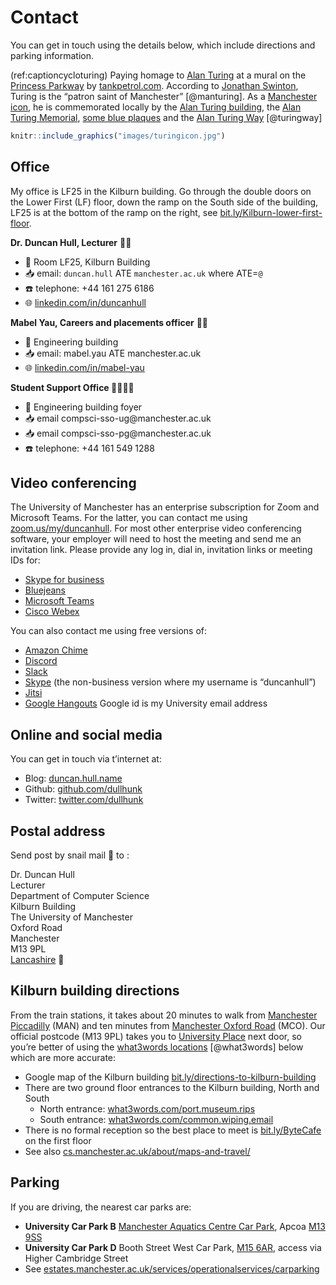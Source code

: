 # Contact

You can get in touch using the details below, which include directions and parking information.

(ref:captioncycloturing) Paying homage to [Alan Turing](https://en.wikipedia.org/wiki/Alan_Turing) at a mural on the [Princess Parkway](https://en.wikipedia.org/wiki/A5103_road) by [tankpetrol.com](http://tankpetrol.com/). According to [Jonathan Swinton](https://www.manturing.net/jonathan), Turing is the “patron saint of Manchester” [@manturing]. As a [Manchester icon](https://en.wikipedia.org/wiki/Symbols_of_Manchester), he is commemorated locally by the [Alan Turing building](https://en.wikipedia.org/wiki/Alan_Turing_Building), the [Alan Turing Memorial](https://en.wikipedia.org/wiki/Alan_Turing_Memorial), [some blue plaques](https://duncan.hull.name/2021/07/07/turings-house/) and the [Alan Turing Way](https://www.google.com/maps/place/Alan+Turing+Way,+Manchester/) [@turingway]

```r
knitr::include_graphics("images/turingicon.jpg")
```

## Office {#office}

My office is LF25 in the Kilburn building. Go through the double doors on the Lower First (LF) floor, down the ramp on the South side of the building, LF25 is at the bottom of the ramp on the right, see [bit.ly/Kilburn-lower-first-floor](https://bit.ly/Kilburn-lower-first-floor).

**Dr. Duncan Hull, Lecturer** 👨‍💻

* 🏢 Room LF25, Kilburn Building
* 📥 email:	`duncan.hull` ATE `manchester.ac.uk` where ATE=`@`
* ☎️ telephone:	+44 161 275 6186
* 🌐 [linkedin.com/in/duncanhull](https://uk.linkedin.com/in/duncanhull)

**Mabel Yau, Careers and placements officer** 👩‍💻

* 🏢 Engineering building
* 📥 email:	mabel.yau ATE manchester.ac.uk
* 🌐 [linkedin.com/in/mabel-yau](https://uk.linkedin.com/in/mabel-yau)

**Student Support Office ** 👨‍👩‍👧‍👧

* 🏢 Engineering building foyer
* 📥 email compsci-sso-ug@manchester.ac.uk
* 📥 email compsci-sso-pg@manchester.ac.uk
* ☎️ telephone:	+44 161 549 1288

## Video conferencing

The University of Manchester has an enterprise subscription for Zoom and Microsoft Teams. For the latter, you can contact me using [zoom.us/my/duncanhull](https://zoom.us/my/duncanhull). For most other enterprise video conferencing software, your employer will need to host the meeting and send me an invitation link. Please provide any log in, dial in, invitation links or meeting IDs for:

* [Skype for business](https://en.wikipedia.org/wiki/Skype_for_Business)
* [Bluejeans](https://en.wikipedia.org/wiki/BlueJeans)
* [Microsoft Teams](https://en.wikipedia.org/wiki/Microsoft_Teams)
* [Cisco Webex](https://en.wikipedia.org/wiki/Cisco_Webex)

You can also contact me using free versions of:

* [Amazon Chime](https://aws.amazon.com/chime/)
* [Discord](https://en.wikipedia.org/wiki/Discord_(software))
* [Slack](https://en.wikipedia.org/wiki/Slack_(software))
* [Skype](https://en.wikipedia.org/wiki/Skype) (the non-business version where my username is "duncanhull")
* [Jitsi](https://en.wikipedia.org/wiki/Jitsi)
* [Google Hangouts](https://en.wikipedia.org/wiki/Google_Hangouts) Google id is my University email address

## Online and social media  

You can get in touch via t'internet at:

* Blog: [duncan.hull.name](https://duncan.hull.name)
* Github: [github.com/dullhunk](https://github.com/dullhunk)
* Twitter: [twitter.com/dullhunk](https://twitter.com/dullhunk)

## Postal address

Send post by snail mail 🐌 to :

Dr. Duncan Hull  
Lecturer  
Department of Computer Science  
Kilburn Building  
The University of Manchester  
Oxford Road  
Manchester  
M13 9PL  
[Lancashire](https://duncan.hull.name/2019/07/05/mancashire/) 🌹   

## Kilburn building directions

From the train stations, it takes about 20 minutes to walk from [Manchester Piccadilly](https://www.nationalrail.co.uk/stations_destinations/man.aspx) (MAN) and ten minutes from [Manchester Oxford Road](https://www.nationalrail.co.uk/stations/mco/details.aspx) (MCO). Our official postcode (M13 9PL) takes you to [University Place](http://www.conference.manchester.ac.uk/venues/search/details/?property=10) next door, so you're better of using the [what3words locations](https://www.bbc.co.uk/news/uk-england-49319760) [@what3words] below which are more accurate:

* Google map of the Kilburn building [bit.ly/directions-to-kilburn-building](http://bit.ly/directions-to-kilburn-building)
* There are two ground floor entrances to the Kilburn building, North and South
  + North entrance: [what3words.com/port.museum.rips](https://what3words.com/port.museum.rips)
  + South entrance: [what3words.com/common.wiping.email](https://what3words.com/common.wiping.email)
* There is no formal reception so the best place to meet is [bit.ly/ByteCafe](http://bit.ly/ByteCafe) on the first floor
* See also [cs.manchester.ac.uk/about/maps-and-travel/](https://www.cs.manchester.ac.uk/about/maps-and-travel/)

## Parking

If you are driving, the nearest car parks are:

* **University Car Park B** [Manchester Aquatics Centre Car Park](https://www.apcoa.co.uk/parking-in/manchester/aquatics-centre/), Apcoa [M13  9SS](http://maps.google.co.uk/maps?q=M13+9SS)
* **University Car Park D** Booth Street West Car Park, [M15 6AR](http://maps.google.co.uk/maps?q=M15+6AR), access via Higher Cambridge Street
* See [estates.manchester.ac.uk/services/operationalservices/carparking](https://www.estates.manchester.ac.uk/services/operationalservices/carparking/)
